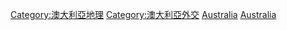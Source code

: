 [[Category:澳大利亞地理|Category:澳大利亞地理]]
[[Category:澳大利亞外交|Category:澳大利亞外交]]
[[Category:各國邊界|Australia]]
[[Category:海上邊界|Australia]]